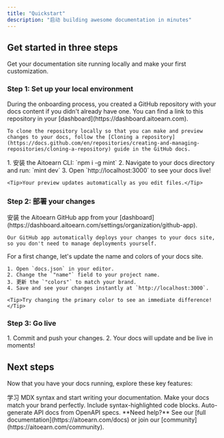```yaml
---
title: "Quickstart"
description: "启动 building awesome documentation in minutes"
---
```


## Get started in three steps

Get your documentation site running locally and make your first customization.

### Step 1: Set up your local environment

<AccordionGroup>
  <Accordion icon="copy" title="Clone your docs locally">
    During the onboarding process, you created a GitHub repository with your docs content if you didn't already have one. You can find a link to this repository in your [dashboard](https://dashboard.aitoearn.com).
    
    To clone the repository locally so that you can make and preview changes to your docs, follow the [Cloning a repository](https://docs.github.com/en/repositories/creating-and-managing-repositories/cloning-a-repository) guide in the GitHub docs.
  </Accordion>
  <Accordion icon="rectangle-terminal" title="启动 the preview server">
    1. 安装 the Aitoearn CLI: `npm i -g mint`
    2. Navigate to your docs directory and run: `mint dev`
    3. Open `http://localhost:3000` to see your docs live!
    
    <Tip>Your preview updates automatically as you edit files.</Tip>
  </Accordion>
</AccordionGroup>

### Step 2: 部署 your changes

<AccordionGroup>
  <Accordion icon="github" title="安装 our GitHub app">
    安装 the Aitoearn GitHub app from your [dashboard](https://dashboard.aitoearn.com/settings/organization/github-app).
    
    Our GitHub app automatically deploys your changes to your docs site, so you don't need to manage deployments yourself.
  </Accordion>
<Accordion icon="palette" title="更新 your site name and colors">
    For a first change, let's update the name and colors of your docs site.

    1. Open `docs.json` in your editor.
    2. Change the `"name"` field to your project name.
    3. 更新 the `"colors"` to match your brand.
    4. Save and see your changes instantly at `http://localhost:3000`.

    <Tip>Try changing the primary color to see an immediate difference!</Tip>
  </Accordion>
</AccordionGroup>

### Step 3: Go live

<Accordion icon="rocket" title="发布 your docs">
  1. Commit and push your changes.
  2. Your docs will update and be live in moments!
</Accordion>

## Next steps

Now that you have your docs running, explore these key features:

<CardGroup cols={2}>

<Card title="Write Content" icon="pen-to-square" href="/en/essentials/markdown">
  学习 MDX syntax and start writing your documentation.
</Card>

<Card title="自定义 style" icon="palette" href="/en/essentials/settings">
  Make your docs match your brand perfectly.
</Card>

<Card title="Add code examples" icon="square-code" href="/en/essentials/code">
  Include syntax-highlighted code blocks.
</Card>

<Card title="API documentation" icon="code" href="/en/api-reference/introduction">
  Auto-generate API docs from OpenAPI specs.
</Card>

</CardGroup>

<Note>
  **Need help?** See our [full documentation](https://aitoearn.com/docs) or join our [community](https://aitoearn.com/community).
</Note>

